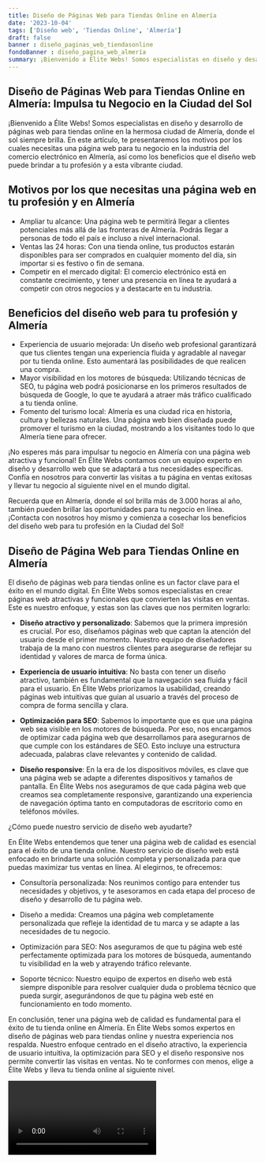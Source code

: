 ```yaml
---
title: Diseño de Páginas Web para Tiendas Online en Almería
date: '2023-10-04'
tags: ['Diseño web', 'Tiendas Online', 'Almería']
draft: false
banner : diseño_paginas_web_tiendasonline
fondoBanner : diseño_pagina_web_almería
summary: ¡Bienvenido a Élite Webs! Somos especialistas en diseño y desarrollo de páginas web para tiendas online en la hermosa ciudad de Almería, donde el sol siempre brilla. En este artículo, te presentaremos los motivos por los cuales necesitas una página web para tu negocio en la industria del comercio electrónico en Almería, así como los beneficios que el diseño web puede brindar a tu profesión y a esta vibrante ciudad.
---
```


## Diseño de Páginas Web para Tiendas Online en Almería: Impulsa tu Negocio en la Ciudad del Sol

¡Bienvenido a Élite Webs! Somos especialistas en diseño y desarrollo de páginas web para tiendas online en la hermosa ciudad de Almería, donde el sol siempre brilla. En este artículo, te presentaremos los motivos por los cuales necesitas una página web para tu negocio en la industria del comercio electrónico en Almería, así como los beneficios que el diseño web puede brindar a tu profesión y a esta vibrante ciudad.

## Motivos por los que necesitas una página web en tu profesión y en Almería

- Ampliar tu alcance: Una página web te permitirá llegar a clientes potenciales más allá de las fronteras de Almería. Podrás llegar a personas de todo el país e incluso a nivel internacional.
- Ventas las 24 horas: Con una tienda online, tus productos estarán disponibles para ser comprados en cualquier momento del día, sin importar si es festivo o fin de semana.
- Competir en el mercado digital: El comercio electrónico está en constante crecimiento, y tener una presencia en línea te ayudará a competir con otros negocios y a destacarte en tu industria.

## Beneficios del diseño web para tu profesión y Almería

- Experiencia de usuario mejorada: Un diseño web profesional garantizará que tus clientes tengan una experiencia fluida y agradable al navegar por tu tienda online. Esto aumentará las posibilidades de que realicen una compra.
- Mayor visibilidad en los motores de búsqueda: Utilizando técnicas de SEO, tu página web podrá posicionarse en los primeros resultados de búsqueda de Google, lo que te ayudará a atraer más tráfico cualificado a tu tienda online.
- Fomento del turismo local: Almería es una ciudad rica en historia, cultura y bellezas naturales. Una página web bien diseñada puede promover el turismo en la ciudad, mostrando a los visitantes todo lo que Almería tiene para ofrecer.

¡No esperes más para impulsar tu negocio en Almería con una página web atractiva y funcional! En Élite Webs contamos con un equipo experto en diseño y desarrollo web que se adaptará a tus necesidades específicas. Confía en nosotros para convertir las visitas a tu página en ventas exitosas y llevar tu negocio al siguiente nivel en el mundo digital.

Recuerda que en Almería, donde el sol brilla más de 3.000 horas al año, también pueden brillar las oportunidades para tu negocio en línea. ¡Contacta con nosotros hoy mismo y comienza a cosechar los beneficios del diseño web para tu profesión en la Ciudad del Sol!

<GifSeo />

<Cta />

## Diseño de Página Web para Tiendas Online en Almería

El diseño de páginas web para tiendas online es un factor clave para el éxito en el mundo digital. En Élite Webs somos especialistas en crear páginas web atractivas y funcionales que convierten las visitas en ventas. Este es nuestro enfoque, y estas son las claves que nos permiten lograrlo:

- **Diseño atractivo y personalizado**: Sabemos que la primera impresión es crucial. Por eso, diseñamos páginas web que captan la atención del usuario desde el primer momento. Nuestro equipo de diseñadores trabaja de la mano con nuestros clientes para asegurarse de reflejar su identidad y valores de marca de forma única.

- **Experiencia de usuario intuitiva**: No basta con tener un diseño atractivo, también es fundamental que la navegación sea fluida y fácil para el usuario. En Élite Webs priorizamos la usabilidad, creando páginas web intuitivas que guían al usuario a través del proceso de compra de forma sencilla y clara.

- **Optimización para SEO**: Sabemos lo importante que es que una página web sea visible en los motores de búsqueda. Por eso, nos encargamos de optimizar cada página web que desarrollamos para asegurarnos de que cumple con los estándares de SEO. Esto incluye una estructura adecuada, palabras clave relevantes y contenido de calidad.

- **Diseño responsive**: En la era de los dispositivos móviles, es clave que una página web se adapte a diferentes dispositivos y tamaños de pantalla. En Élite Webs nos aseguramos de que cada página web que creamos sea completamente responsive, garantizando una experiencia de navegación óptima tanto en computadoras de escritorio como en teléfonos móviles.

¿Cómo puede nuestro servicio de diseño web ayudarte?

En Élite Webs entendemos que tener una página web de calidad es esencial para el éxito de una tienda online. Nuestro servicio de diseño web está enfocado en brindarte una solución completa y personalizada para que puedas maximizar tus ventas en línea. Al elegirnos, te ofrecemos:

- Consultoría personalizada: Nos reunimos contigo para entender tus necesidades y objetivos, y te asesoramos en cada etapa del proceso de diseño y desarrollo de tu página web.

- Diseño a medida: Creamos una página web completamente personalizada que refleje la identidad de tu marca y se adapte a las necesidades de tu negocio.

- Optimización para SEO: Nos aseguramos de que tu página web esté perfectamente optimizada para los motores de búsqueda, aumentando tu visibilidad en la web y atrayendo tráfico relevante.

- Soporte técnico: Nuestro equipo de expertos en diseño web está siempre disponible para resolver cualquier duda o problema técnico que pueda surgir, asegurándonos de que tu página web esté en funcionamiento en todo momento.

En conclusión, tener una página web de calidad es fundamental para el éxito de tu tienda online en Almería. En Élite Webs somos expertos en diseño de páginas web para tiendas online y nuestra experiencia nos respalda. Nuestro enfoque centrado en el diseño atractivo, la experiencia de usuario intuitiva, la optimización para SEO y el diseño responsive nos permite convertir las visitas en ventas. No te conformes con menos, elige a Élite Webs y lleva tu tienda online al siguiente nivel.

<Video />

<CtaBot job='Tiendas Online' city='Almería'/>

<Gmaps query='Almería+españa+maps' />